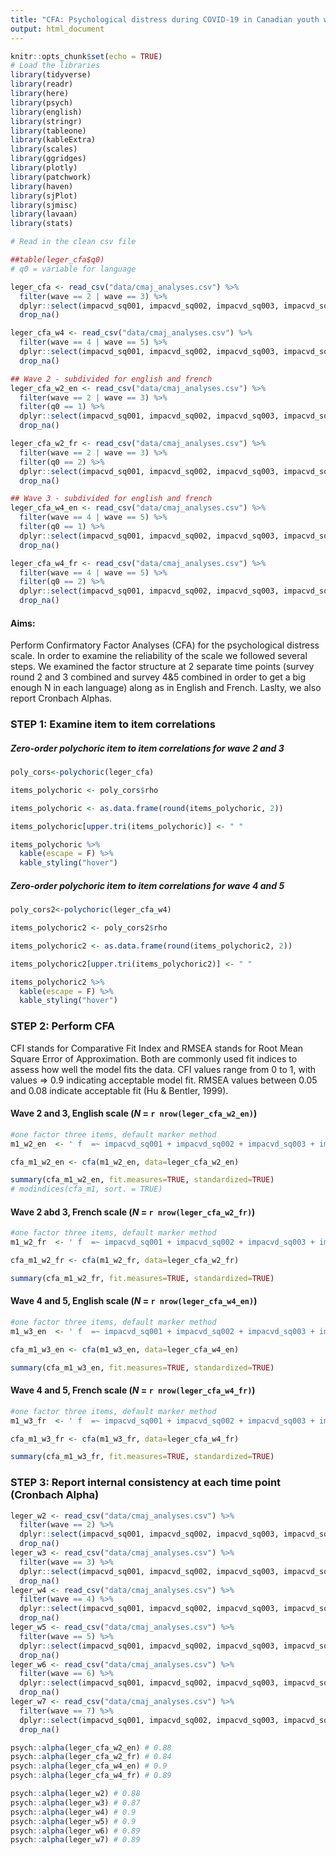 ```yaml
---
title: "CFA: Psychological distress during COVID-19 in Canadian youth with and without chronic health conditions"
output: html_document
---
```


```r
knitr::opts_chunk$set(echo = TRUE)
# Load the libraries
library(tidyverse)
library(readr)
library(here)
library(psych)
library(english)
library(stringr)
library(tableone)
library(kableExtra)
library(scales)
library(ggridges)
library(plotly)
library(patchwork)
library(haven)
library(sjPlot)
library(sjmisc)
library(lavaan)
library(stats)
```

```r
# Read in the clean csv file

##table(leger_cfa$q0)
# q0 = variable for language

leger_cfa <- read_csv("data/cmaj_analyses.csv") %>%
  filter(wave == 2 | wave == 3) %>%
  dplyr::select(impacvd_sq001, impacvd_sq002, impacvd_sq003, impacvd_sq004) %>%
  drop_na()

leger_cfa_w4 <- read_csv("data/cmaj_analyses.csv") %>%
  filter(wave == 4 | wave == 5) %>%
  dplyr::select(impacvd_sq001, impacvd_sq002, impacvd_sq003, impacvd_sq004) %>%
  drop_na()

## Wave 2 - subdivided for english and french
leger_cfa_w2_en <- read_csv("data/cmaj_analyses.csv") %>%
  filter(wave == 2 | wave == 3) %>%
  filter(q0 == 1) %>%
  dplyr::select(impacvd_sq001, impacvd_sq002, impacvd_sq003, impacvd_sq004) %>%
  drop_na()

leger_cfa_w2_fr <- read_csv("data/cmaj_analyses.csv") %>%
  filter(wave == 2 | wave == 3) %>%
  filter(q0 == 2) %>%
  dplyr::select(impacvd_sq001, impacvd_sq002, impacvd_sq003, impacvd_sq004) %>%
  drop_na()

## Wave 3 - subdivided for english and french
leger_cfa_w4_en <- read_csv("data/cmaj_analyses.csv") %>%
  filter(wave == 4 | wave == 5) %>%
  filter(q0 == 1) %>%
  dplyr::select(impacvd_sq001, impacvd_sq002, impacvd_sq003, impacvd_sq004) %>%
  drop_na()

leger_cfa_w4_fr <- read_csv("data/cmaj_analyses.csv") %>%
  filter(wave == 4 | wave == 5) %>%
  filter(q0 == 2) %>%
  dplyr::select(impacvd_sq001, impacvd_sq002, impacvd_sq003, impacvd_sq004) %>%
  drop_na()
```

#### Aims:

Perform Confirmatory Factor Analyses (CFA) for the psychological distress scale.
In order to examine the reliability of the scale we followed several steps. We examined the factor structure at 2 separate time points (survey round 2 and 3 combined and survey 4&5 combined in order to get a big enough N in each language) along as in English and French. Laslty, we also report Cronbach Alphas.

### STEP 1: Examine item to item correlations

##### Zero-order polychoric item to item correlations for wave 2 and 3
```r
poly_cors<-polychoric(leger_cfa)

items_polychoric <- poly_cors$rho

items_polychoric <- as.data.frame(round(items_polychoric, 2)) 

items_polychoric[upper.tri(items_polychoric)] <- " "

items_polychoric %>%
  kable(escape = F) %>%
  kable_styling("hover")
```

##### Zero-order polychoric item to item correlations for wave 4 and 5
```r
poly_cors2<-polychoric(leger_cfa_w4)

items_polychoric2 <- poly_cors2$rho

items_polychoric2 <- as.data.frame(round(items_polychoric2, 2)) 

items_polychoric2[upper.tri(items_polychoric2)] <- " "

items_polychoric2 %>%
  kable(escape = F) %>%
  kable_styling("hover")
```
### STEP 2: Perform CFA 

CFI stands for Comparative Fit Index and RMSEA stands for Root Mean Square Error of Approximation. Both are commonly used fit indices to assess how well the model fits the data. CFI values range from 0 to 1, with values => 0.9 indicating acceptable model fit. RMSEA values between 0.05 and 0.08 indicate acceptable fit (Hu & Bentler, 1999).

#### Wave 2 and 3, English scale (*N* = `r nrow(leger_cfa_w2_en)`)

```r
#one factor three items, default marker method
m1_w2_en  <- ' f  =~ impacvd_sq001 + impacvd_sq002 + impacvd_sq003 + impacvd_sq004'

cfa_m1_w2_en <- cfa(m1_w2_en, data=leger_cfa_w2_en)

summary(cfa_m1_w2_en, fit.measures=TRUE, standardized=TRUE) 
# modindices(cfa_m1, sort. = TRUE)
```

#### Wave 2 abd 3, French scale (*N* = `r nrow(leger_cfa_w2_fr)`)

```r
#one factor three items, default marker method
m1_w2_fr  <- ' f  =~ impacvd_sq001 + impacvd_sq002 + impacvd_sq003 + impacvd_sq004'

cfa_m1_w2_fr <- cfa(m1_w2_fr, data=leger_cfa_w2_fr)

summary(cfa_m1_w2_fr, fit.measures=TRUE, standardized=TRUE) 
```

#### Wave 4 and 5, English scale (*N* = `r nrow(leger_cfa_w4_en)`)

```r
#one factor three items, default marker method
m1_w3_en  <- ' f  =~ impacvd_sq001 + impacvd_sq002 + impacvd_sq003 + impacvd_sq004'

cfa_m1_w3_en <- cfa(m1_w3_en, data=leger_cfa_w4_en)

summary(cfa_m1_w3_en, fit.measures=TRUE, standardized=TRUE) 
```

#### Wave 4 and 5, French scale (*N* = `r nrow(leger_cfa_w4_fr)`)

```r
#one factor three items, default marker method
m1_w3_fr  <- ' f  =~ impacvd_sq001 + impacvd_sq002 + impacvd_sq003 + impacvd_sq004'

cfa_m1_w3_fr <- cfa(m1_w3_fr, data=leger_cfa_w4_fr)

summary(cfa_m1_w3_fr, fit.measures=TRUE, standardized=TRUE) 
```

### STEP 3: Report internal consistency at each time point (Cronbach Alpha)
```r
leger_w2 <- read_csv("data/cmaj_analyses.csv") %>%
  filter(wave == 2) %>%
  dplyr::select(impacvd_sq001, impacvd_sq002, impacvd_sq003, impacvd_sq004) %>%
  drop_na()
leger_w3 <- read_csv("data/cmaj_analyses.csv") %>%
  filter(wave == 3) %>%
  dplyr::select(impacvd_sq001, impacvd_sq002, impacvd_sq003, impacvd_sq004) %>%
  drop_na()
leger_w4 <- read_csv("data/cmaj_analyses.csv") %>%
  filter(wave == 4) %>%
  dplyr::select(impacvd_sq001, impacvd_sq002, impacvd_sq003, impacvd_sq004) %>%
  drop_na()
leger_w5 <- read_csv("data/cmaj_analyses.csv") %>%
  filter(wave == 5) %>%
  dplyr::select(impacvd_sq001, impacvd_sq002, impacvd_sq003, impacvd_sq004) %>%
  drop_na()
leger_w6 <- read_csv("data/cmaj_analyses.csv") %>%
  filter(wave == 6) %>%
  dplyr::select(impacvd_sq001, impacvd_sq002, impacvd_sq003, impacvd_sq004) %>%
  drop_na()
leger_w7 <- read_csv("data/cmaj_analyses.csv") %>%
  filter(wave == 7) %>%
  dplyr::select(impacvd_sq001, impacvd_sq002, impacvd_sq003, impacvd_sq004) %>%
  drop_na()

psych::alpha(leger_cfa_w2_en) # 0.88
psych::alpha(leger_cfa_w2_fr) # 0.84
psych::alpha(leger_cfa_w4_en) # 0.9
psych::alpha(leger_cfa_w4_fr) # 0.89

psych::alpha(leger_w2) # 0.88
psych::alpha(leger_w3) # 0.87
psych::alpha(leger_w4) # 0.9
psych::alpha(leger_w5) # 0.9
psych::alpha(leger_w6) # 0.89
psych::alpha(leger_w7) # 0.89
```
